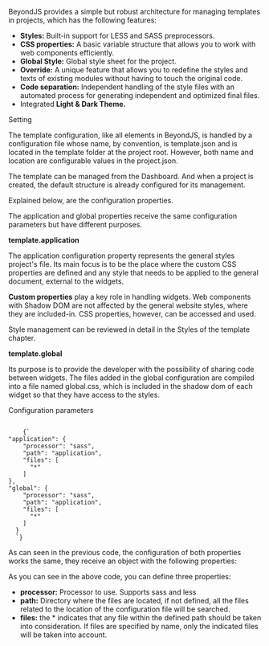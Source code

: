 
<Title>Project template</Title>

BeyondJS provides a simple but robust architecture for managing templates in projects, which has the following features:

-   **Styles:** Built-in support for LESS and SASS preprocessors.
-   **CSS properties:** A basic variable structure that allows you to work with web components efficiently.
-   **Global Style:** Global style sheet for the project.
-   **Override:** A unique feature that allows you to redefine the styles and texts of existing modules without having to touch the original code.
-   **Code separation:** Independent handling of the style files with an automated process for generating independent and optimized final files.
-   Integrated **Light & Dark Theme.**

<SubTitle>Setting</SubTitle>

The template configuration, like all elements in BeyondJS, is handled by a configuration file whose name, by convention, is template.json and is located in the template folder at the project root. However, both name and location are configurable values in the <Link to="/project/config">project.json.</Link>

The template can be managed from the <Link to="/docs/dashboard">Dashboard.</Link> And when a project is created, the default structure is already configured for its management.

Explained below, are the configuration properties.

The application and global properties receive the same configuration parameters but have different purposes.

**template.application**

The application configuration property represents the general styles project's file. Its main focus is to be the place where the custom CSS properties are defined and any style that needs to be applied to the general document, external to the widgets.

**Custom properties** play a key role in handling widgets. Web components with Shadow DOM are not affected by the general website styles, where they are included-in. CSS properties, however, can be accessed and used.

Style management can be reviewed in detail in the <Link to="/docs/styles/template">Styles of the template chapter.</Link>

**template.global**

Its purpose is to provide the developer with the possibility of sharing code between widgets. The files added in the global configuration are compiled into a file named global.css, which is included in the shadow dom of each widget so that they have access to the styles.

<SubTitle>Configuration parameters</SubTitle>

<Code>
	{`
"application": {
    "processor": "sass",
    "path": "application",
    "files": [
      "*"
    ]
},
"global": {
    "processor": "sass",
    "path": "application",
    "files": [
      "*"
    ]
  }
  `}
</Code>

As can seen in the previous code, the configuration of both properties works the same, they receive an object with the following properties:

As you can see in the above code, you can define three properties:

-   **processor:** Processor to use. Supports sass and less
-   **path:** Directory where the files are located, if not defined, all the files related to the location of the configuration file will be searched.
-   **files:** the \* indicates that any file within the defined path should be taken into consideration. If files are specified by name, only the indicated files will be taken into account.

